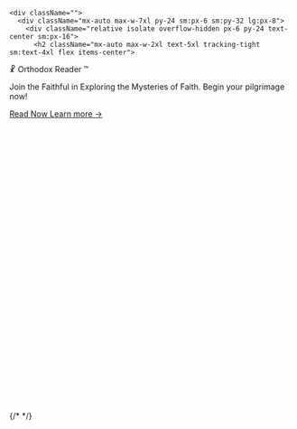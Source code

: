     <div className="">
      <div className="mx-auto max-w-7xl py-24 sm:px-6 sm:py-32 lg:px-8">
        <div className="relative isolate overflow-hidden px-6 py-24 text-center sm:px-16">
          <h2 className="mx-auto max-w-2xl text-5xl tracking-tight sm:text-4xl flex items-center">

  <span className="text-6xl">☧</span> 
  <span className="ml-3">Orthodox Reader</span>
  <span className="text-xs align-top ml-1">™</span>
</h2>

<p className="mx-auto mt-6 max-w-xl text-lg leading-8 ">
Join the Faithful in Exploring the Mysteries of Faith. Begin your pilgrimage now!
</p>
<div className="mt-10 flex items-center justify-center gap-x-6">
<a
              href="/old-testament/genesis/1"
              className="btn rounded-sm border-0 bg-white px-3.5 py-2.5 text-sm font-semibold text-gray-900 shadow-sm hover:bg-gray-100 focus-visible:outline focus-visible:outline-2 focus-visible:outline-offset-2 focus-visible:outline-white"
            >
Read Now
</a>
<a href="/about" className="text-sm font-semibold leading-6">
Learn more <span aria-hidden="true">→</span>
</a>
</div>
<svg
            viewBox="0 0 1024 1024"
            className="absolute left-1/2 top-1/2 -z-10 h-[64rem] w-[64rem] -translate-x-1/2 [mask-image:radial-gradient(closest-side,white,transparent)]"
            aria-hidden="true"
          >
<defs>
<radialGradient id="827591b1-ce8c-4110-b064-7cb85a0b1217">
<stop stopColor="#7775D6" />
<stop offset={1} stopColor="#E935C1" />
</radialGradient>
</defs>
</svg>
</div>
</div>
</div>

{/* <Features /> */}
